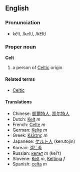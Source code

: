 ==English==

===Pronunciation===
*kĕlt, /kelt/, /kElt/

===Proper noun===
'''Celt'''
# a person of [[Celtic]] origin.<!-- improve to avoid likely circular def -->

====Related terms====
*[[Celtic]]

====Translations====
*Chinese: [[凱爾特人]], [[凯尔特人]]
*Dutch: [[Kelt]] ''m''
*French: [[Celte]] ''m''
*German: [[Kelte]] ''m''
*Greek: [[Κέλτης]] ''m''
*Japanese: [[ケルト人]] (kerutojin)
*Korean: [[켈트족]]
*Russian: [[кельт]] ''m'' (kel't)
*Slovene: [[Kelt]] ''m'', [[Keltinja]] ''f''
*Spanish: [[celta]] ''m''